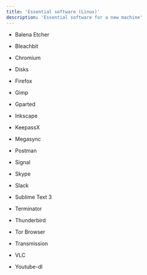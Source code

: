 ```yaml
---
title: 'Essential software (Linux)'
description: 'Essential software for a new machine'
---
```


- Balena Etcher

- Bleachbit

- Chromium

- Disks

- Firefox

- Gimp

- Gparted

- Inkscape

- KeepassX

- Megasync

- Postman

- Signal

- Skype

- Slack

- Sublime Text 3

- Terminator

- Thunderbird

- Tor Browser

- Transmission

- VLC

- Youtube-dl
